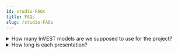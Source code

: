 ```yaml
---
id: studio-FAQs
title: FAQs
slug: /studio-FAQs
---
```


<details>

<summary> How many InVEST models are we supposed to use for the project? </summary>

You are to choose at least 2 models to use in your analysis. 

</details>

<details>

<summary> How long is each presentation? </summary>

Each team presentation is 10 minutes followed by a 10 minutes Q&A/feedback from studio leader. 

</details>

